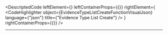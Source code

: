 
<DescriptedCode
  leftElement={<EvidenceTypeListCreateFunctionDesc />}
  leftContainerProps={{}}
  rightElement={
    <CodeHighlighter
      object={EvidenceTypeListCreateFunctionVisualJson}
      language={"json"}
      title={"Evidence Type List Create"}
    />
  }
  rightContainerProps={{}}
/>

<EvidenceTypeListCreateCommandIndex />

<EvidenceTypeListCreatedEventIndex />

---

